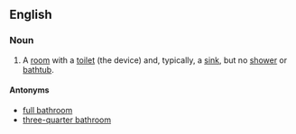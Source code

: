 ==English==
===Noun===
{{en-noun|sg=[[half]] [[bathroom]]}}
#A [[room]] with a [[toilet]] (the device) and, typically, a [[sink]], but no [[shower]] or [[bathtub]].
====Antonyms====
*[[full bathroom]]
*[[three-quarter bathroom]]